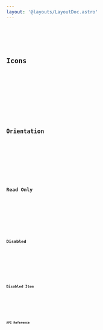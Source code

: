 ```yaml
---
layout: '@layouts/LayoutDoc.astro'
---
```









<Preview client:load>
	<Fragment slot="preview">
		<Default client:visible />
	</Fragment>
	<Fragment slot="code">
		<Code code={DefaultRaw} lang="tsx" />
	</Fragment>
</Preview>

## Icons

<Preview client:load>
	<Fragment slot="preview">
		<Icons client:visible />
	</Fragment>
	<Fragment slot="code">
		<Code code={IconsRaw} lang="tsx" />
	</Fragment>
</Preview>

## Orientation

<Preview client:load>
	<Fragment slot="preview">
		<Orientation client:visible />
	</Fragment>
	<Fragment slot="code">
		<Code code={OrientationRaw} lang="tsx" />
	</Fragment>
</Preview>

## Read Only

<Preview client:load>
	<Fragment slot="preview">
		<ReadOnly client:visible />
	</Fragment>
	<Fragment slot="code">
		<Code code={ReadOnlyRaw} lang="tsx" />
	</Fragment>
</Preview>

## Disabled

<Preview client:load>
	<Fragment slot="preview">
		<Disabled client:visible />
	</Fragment>
	<Fragment slot="code">
		<Code code={DisabledRaw} lang="tsx" />
	</Fragment>
</Preview>

## Disabled Item

<Preview client:load>
	<Fragment slot="preview">
		<DisabledItem client:visible />
	</Fragment>
	<Fragment slot="code">
		<Code code={DisabledItemRaw} lang="tsx" />
	</Fragment>
</Preview>

## API Reference

<ApiTable />
